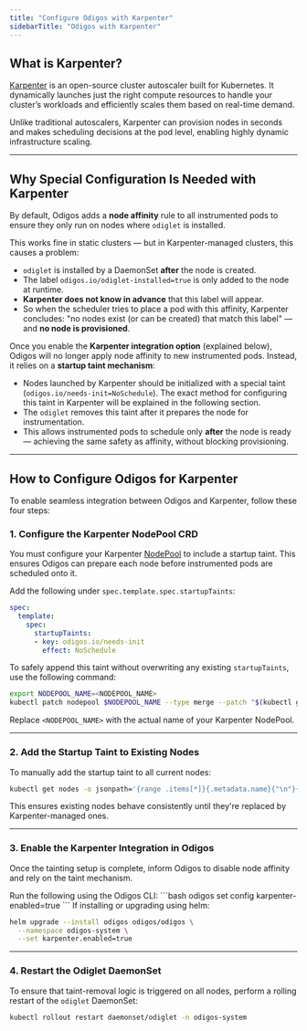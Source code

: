 ```yaml
---
title: "Configure Odigos with Karpenter"
sidebarTitle: "Odigos with Karpenter"
---
```



## What is Karpenter?

[Karpenter](https://karpenter.sh/) is an open-source cluster autoscaler built for Kubernetes. It dynamically launches just the right compute resources to handle your cluster’s workloads and efficiently scales them based on real-time demand.

Unlike traditional autoscalers, Karpenter can provision nodes in seconds and makes scheduling decisions at the pod level, enabling highly dynamic infrastructure scaling.

---

## Why Special Configuration Is Needed with Karpenter

By default, Odigos adds a **node affinity** rule to all instrumented pods to ensure they only run on nodes where `odiglet` is installed.

This works fine in static clusters — but in Karpenter-managed clusters, this causes a problem:

- `odiglet` is installed by a DaemonSet **after** the node is created.
- The label `odigos.io/odiglet-installed=true` is only added to the node at runtime.
- **Karpenter does not know in advance** that this label will appear.
- So when the scheduler tries to place a pod with this affinity, Karpenter concludes: "no nodes exist (or can be created) that match this label" — and **no node is provisioned**.

Once you enable the **Karpenter integration option** (explained below), Odigos will no longer apply node affinity to new instrumented pods.
Instead, it relies on a **startup taint mechanism**:

- Nodes launched by Karpenter should be initialized with a special taint (`odigos.io/needs-init=NoSchedule`).
  <Info> The exact method for configuring this taint in Karpenter will be explained in the following section. </Info>
- The `odiglet` removes this taint after it prepares the node for instrumentation.
- This allows instrumented pods to schedule only **after** the node is ready — achieving the same safety as affinity, without blocking provisioning.

---

## How to Configure Odigos for Karpenter

To enable seamless integration between Odigos and Karpenter, follow these four steps:


### 1. Configure the Karpenter NodePool CRD

You must configure your Karpenter [NodePool](https://karpenter.sh/docs/concepts/nodepools/) to include a startup taint. This ensures Odigos can prepare each node before instrumented pods are scheduled onto it.

Add the following under `spec.template.spec.startupTaints`:

```yaml
spec:
  template:
    spec:
      startupTaints:
      - key: odigos.io/needs-init
        effect: NoSchedule
```

To safely append this taint without overwriting any existing `startupTaints`, use the following command:

```bash
export NODEPOOL_NAME=<NODEPOOL_NAME>
kubectl patch nodepool $NODEPOOL_NAME --type merge --patch "$(kubectl get nodepool $NODEPOOL_NAME -o json | jq -c '.spec.template.spec.startupTaints = (.spec.template.spec.startupTaints // []) + [{"key":"odigos.io/needs-init","effect":"NoSchedule"}] | {spec: {template: {spec: .spec.template.spec}}}')"
```

Replace `<NODEPOOL_NAME>` with the actual name of your Karpenter NodePool.

---

### 2. Add the Startup Taint to Existing Nodes

To manually add the startup taint to all current nodes:

```bash
kubectl get nodes -o jsonpath='{range .items[*]}{.metadata.name}{"\n"}{end}' | xargs -I {} kubectl taint node {} odigos.io/needs-init=:NoSchedule --overwrite
```

This ensures existing nodes behave consistently until they're replaced by Karpenter-managed ones.

---

### 3. Enable the Karpenter Integration in Odigos

Once the tainting setup is complete, inform Odigos to disable node affinity and rely on the taint mechanism.

<Tabs>
<Tab title="Odigos CLI">
Run the following using the Odigos CLI:
```bash
odigos set config karpenter-enabled=true
```
</Tab>

<Tab title="Helm Chart">
If installing or upgrading using helm:

```bash
helm upgrade --install odigos odigos/odigos \
  --namespace odigos-system \
  --set karpenter.enabled=true
```
</Tab>
</Tabs>


---

### 4. Restart the Odiglet DaemonSet

To ensure that taint-removal logic is triggered on all nodes, perform a rolling restart of the `odiglet` DaemonSet:

```bash
kubectl rollout restart daemonset/odiglet -n odigos-system
```
